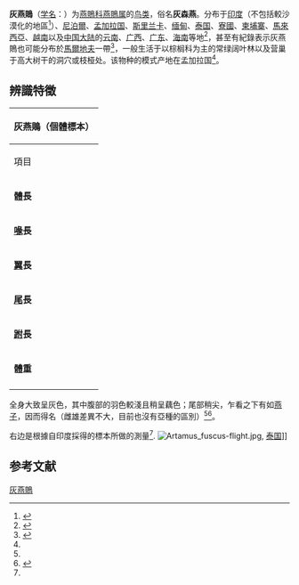{{Speciesbox
| name = 灰燕鵙
| status = LC
| status_system = iucn3.1
| status_ref = <ref>{{IUCN|id=106005857 |title=''Artamus fuscus'' |assessors=[[BirdLife_International|BirdLife International]] |version=2012.1 |year=2012 |accessdate=16 July 2012}}</ref>
| image = Artamus fuscus 1.jpg
| image_width = 250px
| image_caption = 灰燕鵙，攝於[[印度|印度]]的[[塔特卡德鳥類自然保護區|塔特卡德鳥類自然保護區]]<br>（Thattekad Bird Sanctuary）
| genus = Artamus
| species = fuscus
| authority = [[Louis_Jean_Pierre_Vieillot|Vieillot]], 1817<ref name='id2861'>{{cite web| url =http://www.bioinfo.cn/db05/BjdwSpecies.php?action=view&id=2861| title =灰燕鵙| work =《中国动物物种编目数据库》| publisher =中国科学院微生物研究所| author =中国科学院动物研究所| accessdate =2009-04-04| deadurl =yes| archiveurl =https://web.archive.org/web/20160305091544/http://www.bioinfo.cn/db05/BjdwSpecies.php?action=view&id=2861| archivedate =2016-03-05}}</ref>
}}

'''灰燕鵙'''（[[学名|学名]]：{{lang|la|''Artamus fuscus''}}）为[[燕鵙科|燕鵙科]][[燕鵙属|燕鵙属]]的[[鸟类|鸟类]]，俗名'''灰森燕'''。分布于[[印度|印度]]（不包括較沙漠化的地區<ref name=hbk>{{cite book|author=Ali, S & SD Ripley| title=Handbook of the Birds of India and Pakistan. Volume 5| edition=2| pages=143–145|publisher=Oxford University Press|place=New Delhi}}</ref>）、[[尼泊爾|尼泊爾]]、[[孟加拉国|孟加拉国]]、[[斯里兰卡|斯里兰卡]]、[[缅甸|缅甸]]、[[泰国|泰国]]、[[寮國|寮國]]、[[柬埔寨|柬埔寨]]、[[馬來西亞|馬來西亞]]、[[越南|越南]]以及[[中国大陆|中国大陆]]的[[云南|云南]]、[[广西|广西]]、[[广东|广东]]、[[海南|海南]]等地<ref>{{cite journal|author=Stonor, CR |year=1946|title= The Ashy Swallow-Shrike (''Artamus fuscus'') in the Nilgiris |journal=J. Bombay Nat. Hist. Soc. |volume=46| issue=1|place=184}}</ref>，甚至有紀錄表示灰燕鵙也可能分布於[[馬爾地夫|馬爾地夫]]一帶<ref>{{cite journal|author=Anderson, RC|year=2007|journal=Forktail|pages=135–144 |title=New records of birds from the Maldives|url=http://birdingasia.org/wp-content/uploads/2012/09/Anderson-Maldives1.pdf|volume=23}}</ref>，一般生活于以棕榈科为主的常绿阔叶林以及营巢于高大树干的洞穴或枝桠处。该物种的模式产地在孟加拉国<ref name='id2861'/>。

== 辨識特徵 ==
{| class="wikitable" align="right" style="margin:0; margin-top: 0;"
! colspan="2" style="white-space: nowrap;" | 灰燕鵙（個體標本）
|-
!項目!!測得資料
|-
|'''體長'''||19 cm
|-
|'''[[鳥喙|喙]]長'''||* ♀ 21 ～ 24 mm<br> * ♂ 21 ～ 23 mm
|-
|'''[[翼|翼]]長'''||* ♀ 129 ～ 138 mm<br> * ♂ 130 ～ 139 mm
|-
|'''[[尾|尾]]長'''||* ♀ 54 ～ 60 mm<br> * ♂ 48 ～ 58 mm
|-
|'''[[跗節|跗]]長'''||16 ～ 19 mm
|-
|'''體重'''||37 ～ 42 g
|-
|}
全身大致呈灰色，其中腹部的羽色較淺且稍呈藕色；尾部稍尖，乍看之下有如[[燕子|燕子]]，因而得名（雌雄差異不大，目前也沒有亞種的區別）<ref name=hbk/><ref name=pcr>{{cite book|author=Rasmussen, PC & JC Anderton| year=2005| title=Birds of South Asia. The Ripley Guide. Volume 2| page=593| publisher=Smithsonian Institution and Lynx Edicions|place= Washington DC & Barcelona}}</ref>。

右边是根據自印度採得的標本所做的測量<ref name=hbk/>.
[[File:Artamus_fuscus-flight.jpg|thumb]], [[泰国|泰国]]]]
{{clear}}
== 参考文献 ==
{{reflist}}
{{Taxonbar|from=Q1033434}}

[[Category:燕鵙属|灰燕鵙]]